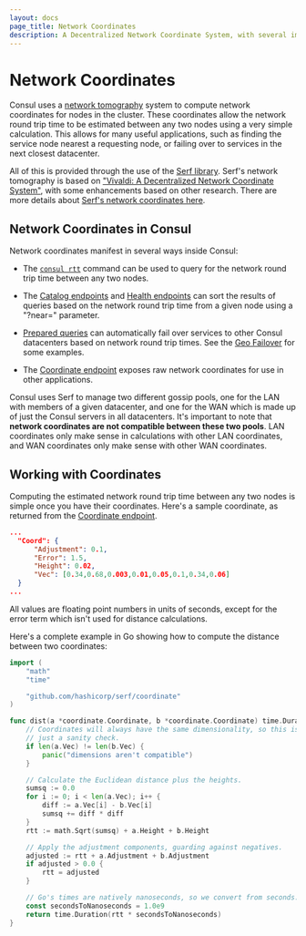 ```yaml
---
layout: docs
page_title: Network Coordinates
description: A Decentralized Network Coordinate System, with several improvements based on several follow-on papers.
---
```


# Network Coordinates

Consul uses a [network tomography](https://en.wikipedia.org/wiki/Network_tomography)
system to compute network coordinates for nodes in the cluster. These coordinates
allow the network round trip time to be estimated between any two nodes using a
very simple calculation. This allows for many useful applications, such as finding
the service node nearest a requesting node, or failing over to services in the next
closest datacenter.

All of this is provided through the use of the [Serf library](https://www.serf.io/).
Serf's network tomography is based on ["Vivaldi: A Decentralized Network Coordinate System"](http://www.cs.ucsb.edu/~ravenben/classes/276/papers/vivaldi-sigcomm04.pdf),
with some enhancements based on other research. There are more details about
[Serf's network coordinates here](https://www.serf.io/docs/internals/coordinates.html).

## Network Coordinates in Consul

Network coordinates manifest in several ways inside Consul:

- The [`consul rtt`](/commands/rtt) command can be used to query for the
  network round trip time between any two nodes.

- The [Catalog endpoints](/api-docs/catalog) and
  [Health endpoints](/api-docs/health) can sort the results of queries based
  on the network round trip time from a given node using a "?near=" parameter.

- [Prepared queries](/api-docs/query) can automatically fail over services
  to other Consul datacenters based on network round trip times. See the
  [Geo Failover](/consul/tutorials/developer-discovery/automate-geo-failover?utm_source=docs) for some examples.

- The [Coordinate endpoint](/api-docs/coordinate) exposes raw network
  coordinates for use in other applications.

Consul uses Serf to manage two different gossip pools, one for the LAN with members
of a given datacenter, and one for the WAN which is made up of just the Consul servers
in all datacenters. It's important to note that **network coordinates are not compatible
between these two pools**. LAN coordinates only make sense in calculations with other
LAN coordinates, and WAN coordinates only make sense with other WAN coordinates.

## Working with Coordinates

Computing the estimated network round trip time between any two nodes is simple
once you have their coordinates. Here's a sample coordinate, as returned from the
[Coordinate endpoint](/api-docs/coordinate).

<CodeBlockConfig heading="Sample coordinate from Coordinate endpoint" hideClipboard>

```json
...
  "Coord": {
      "Adjustment": 0.1,
      "Error": 1.5,
      "Height": 0.02,
      "Vec": [0.34,0.68,0.003,0.01,0.05,0.1,0.34,0.06]
  }
...
```

</CodeBlockConfig>

All values are floating point numbers in units of seconds, except for the error
term which isn't used for distance calculations.

Here's a complete example in Go showing how to compute the distance between two
coordinates:

<CodeBlockConfig heading="Computing distance between two coordinates with Go">

```go
import (
    "math"
    "time"

    "github.com/hashicorp/serf/coordinate"
)

func dist(a *coordinate.Coordinate, b *coordinate.Coordinate) time.Duration {
    // Coordinates will always have the same dimensionality, so this is
    // just a sanity check.
    if len(a.Vec) != len(b.Vec) {
        panic("dimensions aren't compatible")
    }

    // Calculate the Euclidean distance plus the heights.
    sumsq := 0.0
    for i := 0; i < len(a.Vec); i++ {
        diff := a.Vec[i] - b.Vec[i]
        sumsq += diff * diff
    }
    rtt := math.Sqrt(sumsq) + a.Height + b.Height

    // Apply the adjustment components, guarding against negatives.
    adjusted := rtt + a.Adjustment + b.Adjustment
    if adjusted > 0.0 {
        rtt = adjusted
    }

    // Go's times are natively nanoseconds, so we convert from seconds.
    const secondsToNanoseconds = 1.0e9
    return time.Duration(rtt * secondsToNanoseconds)
}
```

</CodeBlockConfig>
